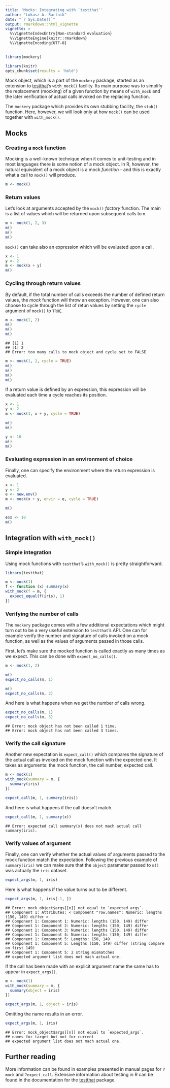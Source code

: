 ```yaml
---
title: 'Mocks: Integrating with `testthat`'
author: "Lukasz A. Bartnik"
date: "`r Sys.Date()`"
output: rmarkdown::html_vignette
vignette: >
  %\VignetteIndexEntry{Non-standard evaluation}
  %\VignetteEngine{knitr::rmarkdown}
  %\VignetteEncoding{UTF-8}
---
```


```r
library(mockery)

library(knitr)
opts_chunk$set(results = 'hold')
```


Mock object, which is a part of the `mockery` package, started as an
extension to [testthat](github.com/hadley/testthat)'s `with_mock()`
facility. Its main purpose was to simplify the replacement (mocking)
of a given function by means of `with_mock` and the later
verification of actual calls invoked on the replacing function.

The `mockery` package which provides its own stubbing facility, the
`stub()` function. Here, however, we will look only at how `mock()`
can be used together with `with_mock()`.


## Mocks

### Creating a `mock` function

Mocking is a well-known technique when it comes to unit-testing and in
most languages there is some notion of a mock object. In R, however, the
natural equivalent of a mock object is a mock _function_ - and this is
exactly what a call to `mock()` will produce.

```r
m <- mock()
```


### Return values

Let's look at arguments accepted by the `mock()` _factory_ function. The
main is a list of values which will be returned upon subsequent calls to
`m`.

```r
m <- mock(1, 2, 3)
m()
m()
m()
```

`mock()` can take also an expression which will be evaluated upon a call.

```r
x <- 1
y <- 2
m <- mock(x + y)
m()
```


### Cycling through return values

By default, if the total number of calls exceeds the number of defined
return values, the _mock_ function will throw an exception. However, one
can also choose to cycle through the list of retun values by setting the
`cycle` argument of `mock()` to `TRUE`.

```r
m <- mock(1, 2)
m()
m()
m()
```
```
## [1] 1
## [1] 2
## Error: too many calls to mock object and cycle set to FALSE
```

```r
m <- mock(1, 2, cycle = TRUE)
m()
m()
m()
m()
```


If a return value is defined by an expression, this expression will be
evaluated each time a cycle reaches its position.

```r
x <- 1
y <- 2
m <- mock(1, x + y, cycle = TRUE)

m()
m()
```
```r
y <- 10
m()
m()
```


### Evaluating expression in an environment of choice

Finally, one can specify the environment where the return expression is
evaluated.

```r
x <- 1
y <- 2
e <- new.env()
m <- mock(x + y, envir = e, cycle = TRUE)

m()
```
```r
e$x <- 10
m()
```


## Integration with `with_mock()`

### Simple integration

Using mock functions with `testthat`'s `with_mock()` is pretty
straightforward.

```r
library(testthat)

m <- mock(1)
f <- function (x) summary(x)
with_mock(f = m, {
  expect_equal(f(iris), 1)
})
```


### Verifying the number of calls

The `mockery` package comes with a few additional expectations which
might turn out to be a very useful extension to `testthat`'s API. One
can for example verify the number and signature of calls invoked on a
mock function, as well as the values of arguments passed in those calls.

First, let's make sure the mocked function is called exactly as many
times as we expect. This can be done with `expect_no_calls()`.

```r
m <- mock(1, 2)

m()
expect_no_calls(m, 1)

m()
expect_no_calls(m, 2)
```

And here is what happens when we get the number of calls wrong.

```r
expect_no_calls(m, 1)
expect_no_calls(m, 3)
```
```
## Error: mock object has not been called 1 time.
## Error: mock object has not been called 3 times.
```

### Verify the call signature

Another new expectation is `expect_call()` which compares the signature
of the actual call as invoked on the mock function with the expected one.
It takes as arguments: the mock function, the call number, expected call.

```r
m <- mock(1)
with_mock(summary = m, {
  summary(iris)
})

expect_call(m, 1, summary(iris))
```

And here is what happens if the call doesn't match.

```r
expect_call(m, 1, summary(x))
```
```
## Error: expected call summary(x) does not mach actual call summary(iris).
```

### Verify values of argument

Finally, one can verify whether the actual values of arguments passed
to the mock function match the expectation. Following the previous
example of `summary(iris)` we can make sure that the `object` parameter
passed to `m()` was actually the `iris` dataset.

```r
expect_args(m, 1, iris)
```

Here is what happens if the value turns out to be different.

```r
expect_args(m, 1, iris[-1, ])
```
```
## Error: mock_object$args[[n]] not equal to `expected_args`.
## Component 1: Attributes: < Component "row.names": Numeric: lengths (150, 149) differ >
## Component 1: Component 1: Numeric: lengths (150, 149) differ
## Component 1: Component 2: Numeric: lengths (150, 149) differ
## Component 1: Component 3: Numeric: lengths (150, 149) differ
## Component 1: Component 4: Numeric: lengths (150, 149) differ
## Component 1: Component 5: Lengths: 150, 149
## Component 1: Component 5: Lengths (150, 149) differ (string compare on first 149)
## Component 1: Component 5: 2 string mismatches
## expected argument list does not mach actual one.
```

If the call has been made with an explicit argument name the same has
to appear in `expect_args()`.

```r
m <- mock(1)
with_mock(summary = m, {
  summary(object = iris)
})

expect_args(m, 1, object = iris)
```

Omitting the name results in an error.

```r
expect_args(m, 1, iris)
```
```
## Error: mock_object$args[[n]] not equal to `expected_args`.
## names for target but not for current
## expected argument list does not mach actual one.
```


## Further reading

More information can be found in examples presented in manual pages
for `?mock` and `?expect_call`. Extensive information about testing
in R can be found in the documentation for the
[testthat](github.com/hadley/testthat) package.
